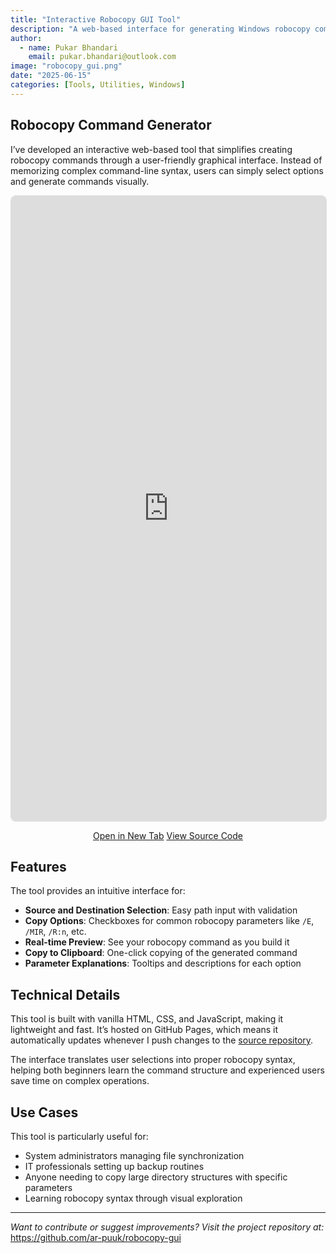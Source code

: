 ```yaml
---
title: "Interactive Robocopy GUI Tool"
description: "A web-based interface for generating Windows robocopy commands with ease"
author:
  - name: Pukar Bhandari
    email: pukar.bhandari@outlook.com
image: "robocopy_gui.png"
date: "2025-06-15"
categories: [Tools, Utilities, Windows]
---
```


## Robocopy Command Generator

I've developed an interactive web-based tool that simplifies creating robocopy commands through a user-friendly graphical interface. Instead of memorizing complex command-line syntax, users can simply select options and generate commands visually.

<iframe src="https://ar-puuk.github.io/robocopy-gui/" 
        width="100%" 
        height="1000px" 
        style="border: 1px solid #ddd; border-radius: 8px;"
        title="Robocopy GUI Tool">
</iframe>

<div style="text-align: center; margin-top: 10px;">
  <a href="https://ar-puuk.github.io/robocopy-gui/" target="_blank" class="btn btn-primary">Open in New Tab</a>
  <a href="https://github.com/ar-puuk/robocopy-gui" target="_blank" class="btn btn-outline-secondary">View Source Code</a>
</div>

## Features

The tool provides an intuitive interface for:

- **Source and Destination Selection**: Easy path input with validation
- **Copy Options**: Checkboxes for common robocopy parameters like `/E`, `/MIR`, `/R:n`, etc.
- **Real-time Preview**: See your robocopy command as you build it
- **Copy to Clipboard**: One-click copying of the generated command
- **Parameter Explanations**: Tooltips and descriptions for each option

## Technical Details

This tool is built with vanilla HTML, CSS, and JavaScript, making it lightweight and fast. It's hosted on GitHub Pages, which means it automatically updates whenever I push changes to the [source repository](https://github.com/ar-puuk/robocopy-gui).

The interface translates user selections into proper robocopy syntax, helping both beginners learn the command structure and experienced users save time on complex operations.

## Use Cases

This tool is particularly useful for:

- System administrators managing file synchronization
- IT professionals setting up backup routines  
- Anyone needing to copy large directory structures with specific parameters
- Learning robocopy syntax through visual exploration

------------------------------------------------------------------------

*Want to contribute or suggest improvements? Visit the project repository at:* <https://github.com/ar-puuk/robocopy-gui>
